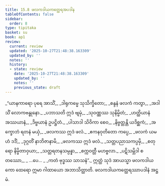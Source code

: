 ```yaml
---
title: 15.8 ဖလကဒါယကတ္ထေရအပဒါန
tableOfContents: false
sidebar:
  order: 8
type: tipitaka
basket: su
book: ap1
review:
  current: review
  updated: '2025-10-27T21:48:38.163309'
  updated_by: ''
  notes: ''
  history:
  - state: review
    date: '2025-10-27T21:48:38.163309'
    updated_by: ''
    notes: ''
    previous_state: draft
---
```



<ReviewStatus review={frontmatter.review} showDetails={true} />

<HypothesisAnnotation frontmatter={frontmatter} />

<DynamicBreadcrumb />

<Division number="37" book="ap1" e="ch" v="20" p="192">

<Paragraph number="2328" type="verses" book="ap1">
_“ယာနကာရော ပုရေ အာသိံ,_  
_ဒါရုကမ္မေ သုသိက္ခိတော;_  
_စန္ဒနံ ဖလကံ ကတွာ,_  
_အဒါသိံ လောကဗန္ဓုနော._  

</Paragraph>

</Division>
<Division number="38" book="ap1" e="ch" v="20" p="192">

<Paragraph number="2329" type="verses" book="ap1">
_ပဘာသတိ ဣဒံ ဗျမှံ,_  
_သုဝဏ္ဏဿ သုနိမ္မိတံ;_  
_ဟတ္ထိယာနံ အဿယာနံ,_  
_ဒိဗ္ဗယာနံ ဥပဋ္ဌိတံ._  

</Paragraph>

</Division>
<Division number="39" book="ap1" e="ch" v="20" p="192">

<Paragraph number="2330" type="verses" book="ap1">
_ပါသာဒါ သိဝိကာ စေဝ,_  
_နိဗ္ဗတ္တန္တိ ယဒိစ္ဆကံ;_  
_အက္ခောဘံ ရတနံ မယှံ,_  
_ဖလကဿ ဣဒံ ဖလံ._  

</Paragraph>

</Division>
<Division number="40" book="ap1" e="ch" v="20" p="192">

<Paragraph number="2331" type="verses" book="ap1">
_ဧကနဝုတိတော ကပ္ပေ,_  
_ဖလကံ ယမဟံ ဒဒိံ;_  
_ဒုဂ္ဂတိံ နာဘိဇာနာမိ,_  
_ဖလကဿ ဣဒံ ဖလံ._  

</Paragraph>

</Division>
<Division number="41" book="ap1" e="ch" v="20" p="192">

<Paragraph number="2332" type="verses" book="ap1">
_သတ္တပညာသကပ္ပမှိ,_  
_စတုရော နိမ္မိတာဝှယာ;_  
_သတ္တရတနသမ္ပန္နာ,_  
_စက္ကဝတ္တီ မဟဗ္ဗလာ._  

</Paragraph>

</Division>
<Division number="42" book="ap1" e="ch" v="20" p="192">

<Paragraph number="2333" type="verses" book="ap1">
_ပဋိသမ္ဘိဒါ စတဿော,_  
_ …ပေ… _  
_ကတံ ဗုဒ္ဓဿ သာသနံ”._  

</Paragraph>

<Paragraph number="2334" book="ap1">
ဣတ္ထံ သုဒံ အာယသ္မာ ဖလကဒါယကော ထေရော ဣမာ ဂါထာယော အဘာသိတ္ထာတိ.

</Paragraph>
</Division>

<Paragraph number="2335" type="center" book="ap1">
ဖလကဒါယကတ္ထေရဿာပဒါနံ အဋ္ဌမံ.
</Paragraph>